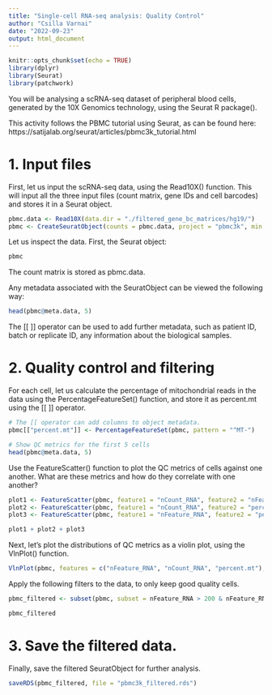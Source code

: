 ```yaml
---
title: "Single-cell RNA-seq analysis: Quality Control"
author: "Csilla Varnai"
date: "2022-09-23"
output: html_document
---
```


```r
knitr::opts_chunk$set(echo = TRUE)
library(dplyr)
library(Seurat)
library(patchwork)
```


You will be analysing a scRNA-seq dataset of peripheral blood cells,
generated by the 10X Genomics technology, using the Seurat R package().

This activity follows the PBMC tutorial using Seurat, as can be found here:
https://satijalab.org/seurat/articles/pbmc3k_tutorial.html




# 1. Input files

First, let us input the scRNA-seq data, using the Read10X() function.
This will input all the three input files (count matrix, gene IDs and cell barcodes)
and stores it in a Seurat object.

```r
pbmc.data <- Read10X(data.dir = "./filtered_gene_bc_matrices/hg19/")
pbmc <- CreateSeuratObject(counts = pbmc.data, project = "pbmc3k", min.cells = 3, min.features = 200)
```

Let us inspect the data.  First, the Seurat object:
```r
pbmc
```

The count matrix is stored as pbmc.data.

Any metadata associated with the SeuratObject can be viewed the following way:
```r
head(pbmc@meta.data, 5)
```

The [[ ]] operator can be used to add further metadata, such as patient ID, batch or replicate ID, any information about the biological samples.


# 2. Quality control and filtering


For each cell, let us calculate the percentage of mitochondrial reads in the data using the PercentageFeatureSet() function, and store it as percent.mt using the [[ ]] operator.

```r
# The [[ operator can add columns to object metadata.
pbmc[["percent.mt"]] <- PercentageFeatureSet(pbmc, pattern = "^MT-")

# Show QC metrics for the first 5 cells
head(pbmc@meta.data, 5)
```

Use the FeatureScatter() function to plot the QC metrics of cells against one another.
What are these metrics and how do they correlate with one another?

```r
plot1 <- FeatureScatter(pbmc, feature1 = "nCount_RNA", feature2 = "nFeature_RNA")
plot2 <- FeatureScatter(pbmc, feature1 = "nCount_RNA", feature2 = "percent.mt")
plot3 <- FeatureScatter(pbmc, feature1 = "nFeature_RNA", feature2 = "percent.mt")

plot1 + plot2 + plot3
```


Next, let's plot the distributions of QC metrics as a violin plot, using the VlnPlot() function.

```r
VlnPlot(pbmc, features = c("nFeature_RNA", "nCount_RNA", "percent.mt"), ncol = 3)
```

Apply the following filters to the data, to only keep good quality cells.

```r
pbmc_filtered <- subset(pbmc, subset = nFeature_RNA > 200 & nFeature_RNA < 2500 & percent.mt < 5)
```


```r
pbmc_filtered
```


# 3. Save the filtered data.

Finally, save the filtered SeuratObject for further analysis.

```r
saveRDS(pbmc_filtered, file = "pbmc3k_filtered.rds")
```

